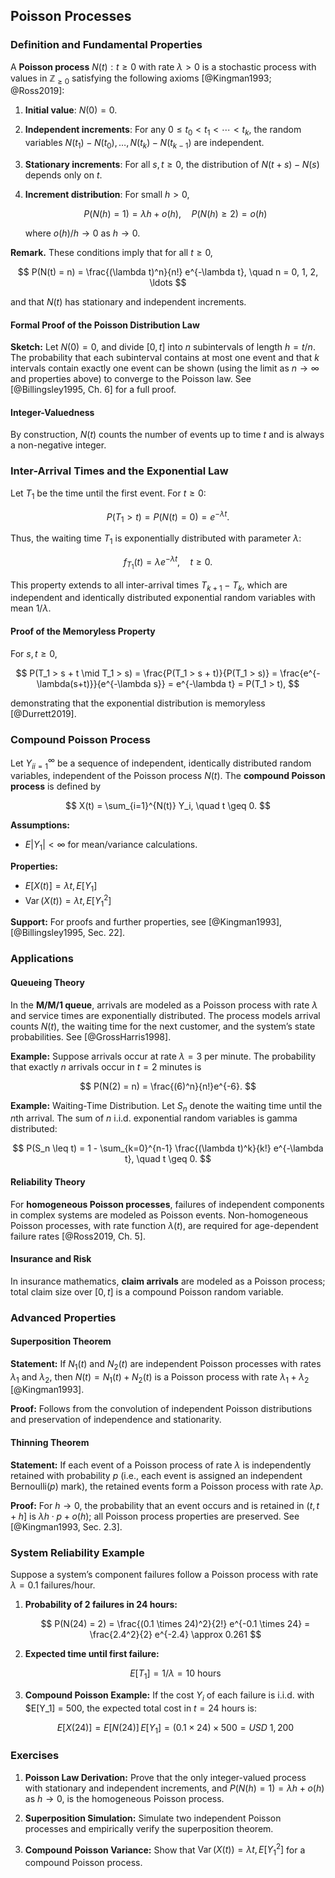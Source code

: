 ## Poisson Processes

### Definition and Fundamental Properties

A **Poisson process** ${N(t): t \geq 0}$ with rate $\lambda > 0$ is a stochastic process with values in $\mathbb{Z}_{\geq 0}$ satisfying the following axioms [@Kingman1993; @Ross2019]:

1. **Initial value**: $N(0) = 0$.
2. **Independent increments**: For any $0 \leq t_0 < t_1 < \cdots < t_k$, the random variables $N(t_1) - N(t_0), \ldots, N(t_k) - N(t_{k-1})$ are independent.
3. **Stationary increments**: For all $s, t \geq 0$, the distribution of $N(t+s) - N(s)$ depends only on $t$.
4. **Increment distribution**: For small $h > 0$,

   $$
   P(N(h) = 1) = \lambda h + o(h), \quad P(N(h) \geq 2) = o(h)
   $$

   where $o(h)/h \to 0$ as $h \to 0$.

**Remark.** These conditions imply that for all $t \geq 0$,

$$
P(N(t) = n) = \frac{(\lambda t)^n}{n!} e^{-\lambda t}, \quad n = 0, 1, 2, \ldots
$$

and that $N(t)$ has stationary and independent increments.

#### Formal Proof of the Poisson Distribution Law

**Sketch:**
Let $N(0) = 0$, and divide $[0, t]$ into $n$ subintervals of length $h = t/n$. The probability that each subinterval contains at most one event and that $k$ intervals contain exactly one event can be shown (using the limit as $n \to \infty$ and properties above) to converge to the Poisson law. See [@Billingsley1995, Ch. 6] for a full proof.

#### Integer-Valuedness

By construction, $N(t)$ counts the number of events up to time $t$ and is always a non-negative integer.

### Inter-Arrival Times and the Exponential Law

Let $T_1$ be the time until the first event. For $t \geq 0$:

$$
P(T_1 > t) = P(N(t) = 0) = e^{-\lambda t}.
$$

Thus, the waiting time $T_1$ is exponentially distributed with parameter $\lambda$:

$$
f_{T_1}(t) = \lambda e^{-\lambda t}, \quad t \geq 0.
$$

This property extends to all inter-arrival times $T_{k+1} - T_k$, which are independent and identically distributed exponential random variables with mean $1/\lambda$.

#### Proof of the Memoryless Property

For $s, t \geq 0$,

$$
P(T_1 > s + t \mid T_1 > s) = \frac{P(T_1 > s + t)}{P(T_1 > s)} = \frac{e^{-\lambda(s+t)}}{e^{-\lambda s}} = e^{-\lambda t} = P(T_1 > t),
$$

demonstrating that the exponential distribution is memoryless [@Durrett2019].

### Compound Poisson Process

Let ${Y_i}_{i=1}^\infty$ be a sequence of independent, identically distributed random variables, independent of the Poisson process ${N(t)}$. The **compound Poisson process** is defined by

$$
X(t) = \sum_{i=1}^{N(t)} Y_i, \quad t \geq 0.
$$

**Assumptions:**

* $E|Y_1| < \infty$ for mean/variance calculations.

**Properties:**

* $E[X(t)] = \lambda t, E[Y_1]$
* $\operatorname{Var}(X(t)) = \lambda t, E[Y_1^2]$

**Support:**
For proofs and further properties, see [@Kingman1993], [@Billingsley1995, Sec. 22].

### Applications

#### Queueing Theory

In the **M/M/1 queue**, arrivals are modeled as a Poisson process with rate $\lambda$ and service times are exponentially distributed. The process models arrival counts $N(t)$, the waiting time for the next customer, and the system's state probabilities. See [@GrossHarris1998].

**Example:**
Suppose arrivals occur at rate $\lambda = 3$ per minute. The probability that exactly $n$ arrivals occur in $t = 2$ minutes is

$$
P(N(2) = n) = \frac{(6)^n}{n!}e^{-6}.
$$

**Example:** Waiting-Time Distribution. Let $S_n$ denote the waiting time until the $n$th arrival. The sum of $n$ i.i.d. exponential random variables is gamma distributed:

$$
P(S_n \leq t) = 1 - \sum_{k=0}^{n-1} \frac{(\lambda t)^k}{k!} e^{-\lambda t}, \quad t \geq 0.
$$

#### Reliability Theory

For **homogeneous Poisson processes**, failures of independent components in complex systems are modeled as Poisson events. Non-homogeneous Poisson processes, with rate function $\lambda(t)$, are required for age-dependent failure rates [@Ross2019, Ch. 5].

#### Insurance and Risk

In insurance mathematics, **claim arrivals** are modeled as a Poisson process; total claim size over $[0,t]$ is a compound Poisson random variable.

### Advanced Properties

#### Superposition Theorem

**Statement:**
If $N_1(t)$ and $N_2(t)$ are independent Poisson processes with rates $\lambda_1$ and $\lambda_2$, then $N(t) = N_1(t) + N_2(t)$ is a Poisson process with rate $\lambda_1 + \lambda_2$ [@Kingman1993].

**Proof:**
Follows from the convolution of independent Poisson distributions and preservation of independence and stationarity.

#### Thinning Theorem

**Statement:**
If each event of a Poisson process of rate $\lambda$ is independently retained with probability $p$ (i.e., each event is assigned an independent Bernoulli$(p)$ mark), the retained events form a Poisson process with rate $\lambda p$.

**Proof:**
For $h \to 0$, the probability that an event occurs and is retained in $(t, t+h]$ is $\lambda h \cdot p + o(h)$; all Poisson process properties are preserved. See [@Kingman1993, Sec. 2.3].

### System Reliability Example

Suppose a system's component failures follow a Poisson process with rate $\lambda = 0.1$ failures/hour.

1. **Probability of 2 failures in 24 hours:**

   $$
   P(N(24) = 2) = \frac{(0.1 \times 24)^2}{2!} e^{-0.1 \times 24} = \frac{2.4^2}{2} e^{-2.4} \approx 0.261
   $$

2. **Expected time until first failure:**

   $$
   E[T_1] = 1/\lambda = 10 \text{ hours}
   $$

3. **Compound Poisson Example:**
   If the cost $Y_i$ of each failure is i.i.d. with $E[Y_1] = $500$, the expected total cost in $t = 24$ hours is:

   $$
   E[X(24)] = E[N(24)] \, E[Y_1] = (0.1 \times 24) \times 500 = USD\ 1,200
   $$

### Exercises

1. **Poisson Law Derivation:**
   Prove that the only integer-valued process with stationary and independent increments, and $P(N(h) = 1) = \lambda h + o(h)$ as $h \to 0$, is the homogeneous Poisson process.

2. **Superposition Simulation:**
   Simulate two independent Poisson processes and empirically verify the superposition theorem.

3. **Compound Poisson Variance:**
   Show that $\operatorname{Var}(X(t)) = \lambda t, E[Y_1^2]$ for a compound Poisson process.
